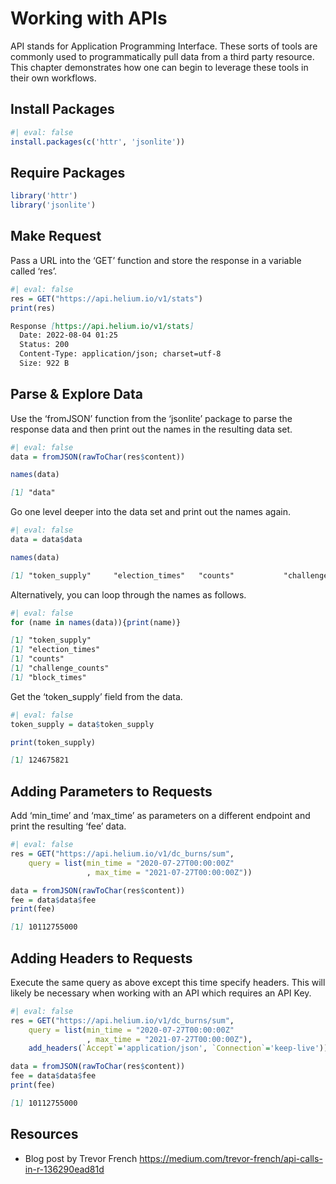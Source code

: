# Working with APIs

API stands for Application Programming Interface. These sorts of tools are commonly used to programmatically pull data from a third party resource. This chapter demonstrates how one can begin to leverage these tools in their own workflows.

## Install Packages

```r
#| eval: false
install.packages(c('httr', 'jsonlite'))
```

## Require Packages

```r
library('httr')
library('jsonlite')
```

## Make Request

Pass a URL into the 'GET' function and store the response in a variable called 'res'.

```r
#| eval: false
res = GET("https://api.helium.io/v1/stats")
print(res)
```

```md
Response [https://api.helium.io/v1/stats]
  Date: 2022-08-04 01:25
  Status: 200
  Content-Type: application/json; charset=utf-8
  Size: 922 B
```

## Parse & Explore Data

Use the 'fromJSON' function from the 'jsonlite' package to parse the response data and then print out the names in the resulting data set.

```r
#| eval: false
data = fromJSON(rawToChar(res$content))

names(data)
```

```md
[1] "data"
```

Go one level deeper into the data set and print out the names again.

```r
#| eval: false
data = data$data

names(data)
```

```md
[1] "token_supply"     "election_times"   "counts"           "challenge_counts" "block_times"
```

Alternatively, you can loop through the names as follows.

```r
#| eval: false
for (name in names(data)){print(name)}
```

```md
[1] "token_supply"
[1] "election_times"
[1] "counts"
[1] "challenge_counts"
[1] "block_times"
```

Get the 'token_supply' field from the data.

```r
#| eval: false
token_supply = data$token_supply

print(token_supply)
```

```md
[1] 124675821
```

## Adding Parameters to Requests

Add 'min_time' and 'max_time' as parameters on a different endpoint and print the resulting 'fee' data.

```r
#| eval: false
res = GET("https://api.helium.io/v1/dc_burns/sum",
    query = list(min_time = "2020-07-27T00:00:00Z"
                 , max_time = "2021-07-27T00:00:00Z"))

data = fromJSON(rawToChar(res$content))
fee = data$data$fee
print(fee)
```

```md
[1] 10112755000
```

## Adding Headers to Requests

Execute the same query as above except this time specify headers. This will likely be necessary when working with an API which requires an API Key.

```r
#| eval: false
res = GET("https://api.helium.io/v1/dc_burns/sum",
    query = list(min_time = "2020-07-27T00:00:00Z"
                 , max_time = "2021-07-27T00:00:00Z"),
    add_headers(`Accept`='application/json', `Connection`='keep-live'))

data = fromJSON(rawToChar(res$content))
fee = data$data$fee
print(fee)
```

```md
[1] 10112755000
```

## Resources

- Blog post by Trevor French <https://medium.com/trevor-french/api-calls-in-r-136290ead81d>